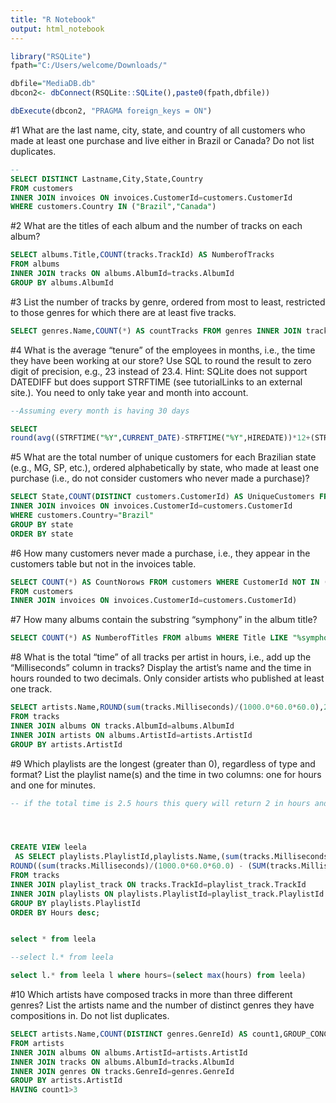 ---
title: "R Notebook"
output: html_notebook
---



```{r}
library("RSQLite")
fpath="C:/Users/welcome/Downloads/"

dbfile="MediaDB.db"
dbcon2<- dbConnect(RSQLite::SQLite(),paste0(fpath,dbfile))

```

```{r}
dbExecute(dbcon2, "PRAGMA foreign_keys = ON")
```


#1
What are the last name, city, state, and country of all customers who made at least one purchase and live either in Brazil or Canada? Do not list duplicates.
```{sql connection=dbcon2}
--
SELECT DISTINCT Lastname,City,State,Country 
FROM customers
INNER JOIN invoices ON invoices.CustomerId=customers.CustomerId 
WHERE customers.Country IN ("Brazil","Canada") 
```

#2
What are the titles of each album and the number of tracks on each album? 
```{sql connection=dbcon2}
SELECT albums.Title,COUNT(tracks.TrackId) AS NumberofTracks 
FROM albums 
INNER JOIN tracks ON albums.AlbumId=tracks.AlbumId
GROUP BY albums.AlbumId
```

#3
List the number of tracks by genre, ordered from most to least, restricted to those genres for which there are at least five tracks.
```{sql connection=dbcon2}
SELECT genres.Name,COUNT(*) AS countTracks FROM genres INNER JOIN tracks ON genres.GenreId=tracks.GenreId GROUP BY genres.GenreId HAVING COUNT(*)>4  ORDER BY COUNT(*) desc
```

#4
What is the average "tenure" of the employees in months, i.e., the time they have been working at our store? Use SQL to round the result to zero digit of precision, e.g., 23 instead of 23.4. Hint: SQLite does not support DATEDIFF but does support STRFTIME (see tutorialLinks to an external site.). You need to only take year and month into account.
```{sql connection=dbcon2}
--Assuming every month is having 30 days

SELECT 
round(avg((STRFTIME("%Y",CURRENT_DATE)-STRFTIME("%Y",HIREDATE))*12+(STRFTIME("%mm",CURRENT_DATE)-STRFTIME("%mm",HIREDATE)))) AS average_months FROM employees

```

#5
What are the total number of unique customers for each Brazilian state (e.g., MG, SP, etc.), ordered alphabetically by state, who made at least one purchase (i.e., do not consider customers who never made a purchase)?
```{sql connection=dbcon2}
SELECT State,COUNT(DISTINCT customers.CustomerId) AS UniqueCustomers FROM customers 
INNER JOIN invoices ON invoices.CustomerId=customers.CustomerId 
WHERE customers.Country="Brazil" 
GROUP BY state 
ORDER BY state
```

#6
How many customers never made a purchase, i.e., they appear in the customers table but not in the invoices table.
```{sql connection=dbcon2}
SELECT COUNT(*) AS CountNorows FROM customers WHERE CustomerId NOT IN (SELECT customers.CustomerId 
FROM customers 
INNER JOIN invoices ON invoices.CustomerId=customers.CustomerId)

```

#7
How many albums contain the substring "symphony" in the album title?
```{sql connection=dbcon2}
SELECT COUNT(*) AS NumberofTitles FROM albums WHERE Title LIKE "%symphony%" 
```

#8
What is the total "time" of all tracks per artist in hours, i.e., add up the "Milliseconds" column in tracks? Display the artist's name and the time in hours rounded to two decimals. Only consider artists who published at least one track.

```{sql connection=dbcon2}
SELECT artists.Name,ROUND(sum(tracks.Milliseconds)/(1000.0*60.0*60.0),2) AS time 
FROM tracks 
INNER JOIN albums ON tracks.AlbumId=albums.AlbumId 
INNER JOIN artists ON albums.ArtistId=artists.ArtistId 
GROUP BY artists.ArtistId
```
#9
Which playlists are the longest (greater than 0), regardless of type and format? List the playlist name(s) and the time in two columns: one for hours and one for minutes.
```{sql connection=dbcon2}

-- if the total time is 2.5 hours this query will return 2 in hours and 30 in minutes




CREATE VIEW leela
 AS SELECT playlists.PlaylistId,playlists.Name,(sum(tracks.Milliseconds))/(1000*60*60) AS Hours,
ROUND((sum(tracks.Milliseconds)/(1000.0*60.0*60.0) - (SUM(tracks.Milliseconds))/(1000*60*60))*60,2) as Minutes
FROM tracks
INNER JOIN playlist_track ON tracks.TrackId=playlist_track.TrackId 
INNER JOIN playlists ON playlists.PlaylistId=playlist_track.PlaylistId
GROUP BY playlists.PlaylistId
ORDER BY Hours desc;



```
```{sql connection=dbcon2}
select * from leela 
```


```{sql connection=dbcon2}
--select l.* from leela 

select l.* from leela l where hours=(select max(hours) from leela)
```







#10
Which artists have composed tracks in more than three different genres? List the artists name and the number of distinct genres they have compositions in. Do not list duplicates.

```{sql connection=dbcon2}
SELECT artists.Name,COUNT(DISTINCT genres.GenreId) AS count1,GROUP_CONCAT(DISTINCT genres.Name)  AS name 
FROM artists 
INNER JOIN albums ON albums.ArtistId=artists.ArtistId 
INNER JOIN tracks ON albums.AlbumId=tracks.AlbumId
INNER JOIN genres ON tracks.GenreId=genres.GenreId 
GROUP BY artists.ArtistId 
HAVING count1>3
```
